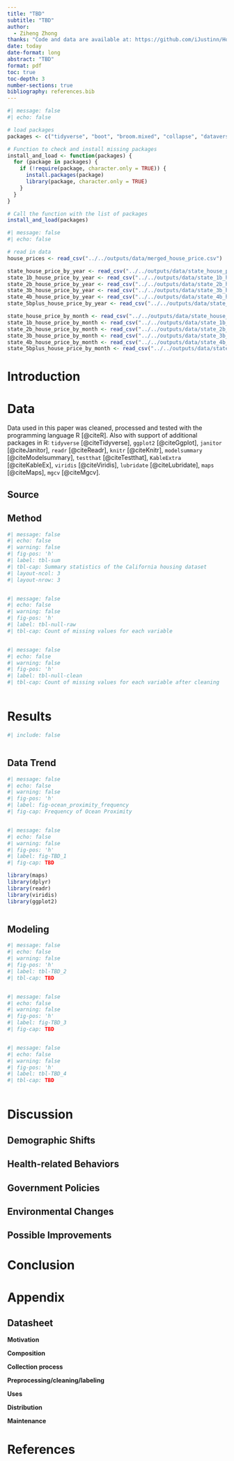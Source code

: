 ```yaml
---
title: "TBD"
subtitle: "TBD"
author: 
  - Ziheng Zhong
thanks: "Code and data are available at: https://github.com/iJustinn/House_Price.git"
date: today
date-format: long
abstract: "TBD"
format: pdf
toc: true
toc-depth: 3
number-sections: true
bibliography: references.bib
---
```


```r
#| message: false
#| echo: false

# load packages
packages <- c("tidyverse", "boot", "broom.mixed", "collapse", "dataverse", "gutenbergr", "janitor", "knitr", "marginaleffects", "modelsummary", "rstanarm", "tidybayes", "loo", "kableExtra")

# Function to check and install missing packages
install_and_load <- function(packages) {
  for (package in packages) {
    if (!require(package, character.only = TRUE)) {
      install.packages(package)
      library(package, character.only = TRUE)
    }
  }
}

# Call the function with the list of packages
install_and_load(packages)
```

```r
#| message: false
#| echo: false

# read in data
house_prices <- read_csv("../../outputs/data/merged_house_price.csv")

state_house_price_by_year <- read_csv("../../outputs/data/state_house_price_by_year.csv")
state_1b_house_price_by_year <- read_csv("../../outputs/data/state_1b_house_price_by_year.csv")
state_2b_house_price_by_year <- read_csv("../../outputs/data/state_2b_house_price_by_year.csv")
state_3b_house_price_by_year <- read_csv("../../outputs/data/state_3b_house_price_by_year.csv")
state_4b_house_price_by_year <- read_csv("../../outputs/data/state_4b_house_price_by_year.csv")
state_5bplus_house_price_by_year <- read_csv("../../outputs/data/state_5bplus_house_price_by_year.csv")

state_house_price_by_month <- read_csv("../../outputs/data/state_house_price_by_month.csv")
state_1b_house_price_by_month <- read_csv("../../outputs/data/state_1b_house_price_by_month.csv")
state_2b_house_price_by_month <- read_csv("../../outputs/data/state_2b_house_price_by_month.csv")
state_3b_house_price_by_month <- read_csv("../../outputs/data/state_3b_house_price_by_month.csv")
state_4b_house_price_by_month <- read_csv("../../outputs/data/state_4b_house_price_by_month.csv")
state_5bplus_house_price_by_month <- read_csv("../../outputs/data/state_5bplus_house_price_by_month.csv")

```

# Introduction



# Data {#sec-data}

Data used in this paper was cleaned, processed and tested with the programming language R [@citeR]. Also with support of additional packages in R: `tidyverse` [@citeTidyverse], `ggplot2` [@citeGgplot], `janitor` [@citeJanitor], `readr` [@citeReadr], `knitr` [@citeKnitr], `modelsummary` [@citeModelsummary], `testthat` [@citeTestthat], `KableExtra` [@citeKableEx], `viridis` [@citeViridis], `lubridate` [@citeLubridate], `maps` [@citeMaps], `mgcv` [@citeMgcv].

## Source



## Method

```r
#| message: false
#| echo: false
#| warning: false
#| fig-pos: 'h'
#| label: tbl-sum
#| tbl-cap: Summary statistics of the California housing dataset
#| layout-ncol: 3
#| layout-nrow: 3



```



```r
#| message: false
#| echo: false
#| warning: false
#| fig-pos: 'h'
#| label: tbl-null-raw
#| tbl-cap: Count of missing values for each variable



```



```r
#| message: false
#| echo: false
#| warning: false
#| fig-pos: 'h'
#| label: tbl-null-clean
#| tbl-cap: Count of missing values for each variable after cleaning



```



# Results {#sec-res}

```r
#| include: false



```

## Data Trend

```r
#| message: false
#| echo: false
#| warning: false
#| fig-pos: 'h'
#| label: fig-ocean_proximity_frequency
#| fig-cap: Frequency of Ocean Proximity



```

```r
#| message: false
#| echo: false
#| warning: false
#| fig-pos: 'h'
#| label: fig-TBD_1
#| fig-cap: TBD

library(maps)
library(dplyr)
library(readr)
library(viridis)
library(ggplot2)



```



## Modeling

```r
#| message: false
#| echo: false
#| warning: false
#| fig-pos: 'h'
#| label: tbl-TBD_2
#| tbl-cap: TBD



```



```r
#| message: false
#| echo: false
#| warning: false
#| fig-pos: 'h'
#| label: fig-TBD_3
#| fig-cap: TBD



```



```r
#| message: false
#| echo: false
#| warning: false
#| fig-pos: 'h'
#| label: tbl-TBD_4
#| tbl-cap: TBD



```

# Discussion {#sec-dis}



## Demographic Shifts



## Health-related Behaviors



## Government Policies



## Environmental Changes



## Possible Improvements



# Conclusion {#sec-con}



\newpage

\appendix

# Appendix

## Datasheet

**Motivation**

**Composition**

**Collection process**

**Preprocessing/cleaning/labeling**

**Uses**

**Distribution**

**Maintenance**



\newpage


# References


